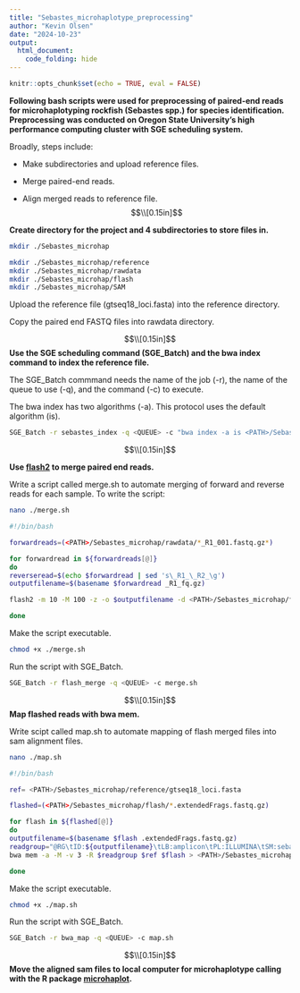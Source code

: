 ---
title: "Sebastes_microhaplotype_preprocessing"
author: "Kevin Olsen"
date: "2024-10-23"
output: 
  html_document:
    code_folding: hide 
---

```{r setup, include = FALSE}
knitr::opts_chunk$set(echo = TRUE, eval = FALSE)
```

**Following bash scripts were used for preprocessing of paired-end reads for microhaplotyping rockfish (Sebastes spp.) for species identification. Preprocessing was conducted on Oregon State University's high performance computing cluster with SGE scheduling system.**

Broadly, steps include: 

- Make subdirectories and upload reference files. 

- Merge paired-end reads. 

- Align merged reads to reference file.
$$\\[0.15in]$$

**Create directory for the project and 4 subdirectories to store files in.**
```{bash}
mkdir ./Sebastes_microhap 

mkdir ./Sebastes_microhap/reference
mkdir ./Sebastes_microhap/rawdata
mkdir ./Sebastes_microhap/flash
mkdir ./Sebastes_microhap/SAM
```

Upload the reference file (gtseq18_loci.fasta) into the reference directory.

Copy the paired end FASTQ files into rawdata directory.

$$\\[0.15in]$$
**Use the SGE scheduling command (SGE_Batch) and the bwa index command to index the reference file.**

The SGE_Batch commmand needs the name of the job (-r), the name of the queue to use (-q), and the command (-c) to execute.

The bwa index has two algorithms (-a). This protocol uses the default algorithm (is).
```{bash}
SGE_Batch -r sebastes_index -q <QUEUE> -c "bwa index -a is <PATH>/Sebastes_microhap/reference/gtseq18_loci.fasta"
```
$$\\[0.15in]$$

**Use [flash2](https://github.com/dstreett/FLASH2) to merge paired end reads.**

Write a script called merge.sh to automate merging of forward and reverse reads for each sample. To write the script:
```{bash}
nano ./merge.sh
```

```{bash}
#!/bin/bash

forwardreads=(<PATH>/Sebastes_microhap/rawdata/*_R1_001.fastq.gz*)

for forwardread in ${forwardreads[@]}
do
reverseread=$(echo $forwardread | sed 's\_R1_\_R2_\g')
outputfilename=$(basename $forwardread _R1_fq.gz)

flash2 -m 10 -M 100 -z -o $outputfilename -d <PATH>/Sebastes_microhap/flash/ $forwardread $reverseread

done
```

Make the script executable.
```{bash}
chmod +x ./merge.sh 
```

Run the script with SGE_Batch.
```{bash}
SGE_Batch -r flash_merge -q <QUEUE> -c merge.sh
```
$$\\[0.15in]$$
**Map flashed reads with bwa mem.**

Write scipt called map.sh to automate mapping of flash merged files into sam alignment files.
```{bash}
nano ./map.sh
```

```{bash}
#!/bin/bash

ref= <PATH>/Sebastes_microhap/reference/gtseq18_loci.fasta

flashed=(<PATH>/Sebastes_microhap/flash/*.extendedFrags.fastq.gz)

for flash in ${flashed[@]}
do
outputfilename=$(basename $flash .extendedFrags.fastq.gz)
readgroup="@RG\tID:${outputfilename}\tLB:amplicon\tPL:ILLUMINA\tSM:sebastes${outputfilename}"
bwa mem -a -M -v 3 -R $readgroup $ref $flash > <PATH>/Sebastes_microhap/SAM/${outputfilename}.aln.sam

done
```

Make the script executable.
```{bash}
chmod +x ./map.sh 
```

Run the script with SGE_Batch.
```{bash}
SGE_Batch -r bwa_map -q <QUEUE> -c map.sh
```
$$\\[0.15in]$$
**Move the aligned sam files to local computer for microhaplotype calling with the R package [microhaplot](https://github.com/ngthomas/microhaplot).**
